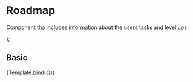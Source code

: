 
<Meta title="Components/Content/Roadmap" component={Roadmap} />

# Roadmap

Component tha includes information about the users tasks and level ups

<Props of={Roadmap} />

  <Roadmap
    taskDate={args.taskDate}
    taskName={args.taskName}
    level={args.level}
    status={args.status}
    style={args.style}
  />
);

## Basic

<Canvas>
  <Story
    name="Basic"
    args={{
      taskDate: new Date('2023-03-30T13:00:00.000Z'),
      taskName: 'Tasks name',
      level: 3,
      status: 'EN_CURSO',
      style: {
        circleSize: 10,
        circleColor: 'blue',
        lineColor: 'grey',
        lineHeight: 40,
      },
    }}
  >
    {Template.bind({})}
  </Story>
</Canvas>

<ArgsTable of={Roadmap} story="Basic" />
